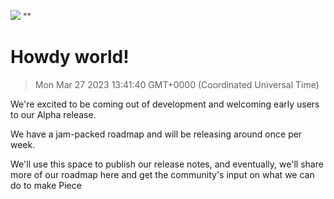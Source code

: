 ![](https://uploads-ssl.webflow.com/6143afec68f555387049efb3/630d1378d42644bfc7bbe0ae_ezgif_com-gif-maker_9eeb8d75ac7bd7992673565dc38a4b60_2000.jpeg)
""
# Howdy world!
> Mon Mar 27 2023 13:41:40 GMT+0000 (Coordinated Universal Time)
<p>We&#x27;re excited to be coming out of development and welcoming early users to our Alpha release.<p.new.line><p>We have a jam-packed roadmap and will be releasing around once per week.<p.new.line><p>We&#x27;ll use this space to publish our release notes, and eventually, we&#x27;ll share more of our roadmap here and get the community&#x27;s input on what we can do to make Piece
